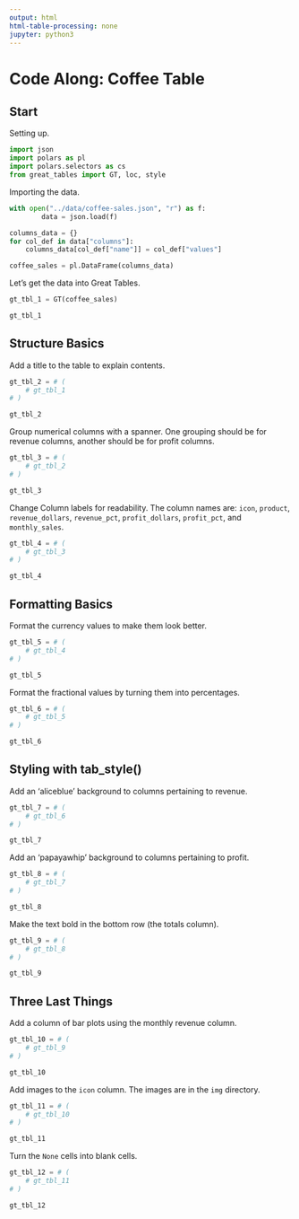 ```yaml
---
output: html
html-table-processing: none
jupyter: python3
---
```


# Code Along: Coffee Table

## Start

Setting up.

```python
import json
import polars as pl
import polars.selectors as cs
from great_tables import GT, loc, style
```

Importing the data.

```python
with open("../data/coffee-sales.json", "r") as f:
        data = json.load(f)

columns_data = {}
for col_def in data["columns"]:
    columns_data[col_def["name"]] = col_def["values"]

coffee_sales = pl.DataFrame(columns_data)
```

Let's get the data into Great Tables.

```python
gt_tbl_1 = GT(coffee_sales)

gt_tbl_1
```

## Structure Basics

Add a title to the table to explain contents.

```python
gt_tbl_2 = # (
    # gt_tbl_1
# )

gt_tbl_2
```

Group numerical columns with a spanner. One grouping should be for revenue columns, another should be for profit columns.

```python
gt_tbl_3 = # (
    # gt_tbl_2
# )

gt_tbl_3
```

Change Column labels for readability. The column names are:
`icon`, `product`, `revenue_dollars`, `revenue_pct`, `profit_dollars`, `profit_pct`, and `monthly_sales`.

```python
gt_tbl_4 = # (
    # gt_tbl_3
# )

gt_tbl_4
```

## Formatting Basics

Format the currency values to make them look better.

```python
gt_tbl_5 = # (
    # gt_tbl_4
# )

gt_tbl_5
```

Format the fractional values by turning them into percentages.

```python
gt_tbl_6 = # (
    # gt_tbl_5
# )

gt_tbl_6
```

## Styling with tab_style()

Add an 'aliceblue' background to columns pertaining to revenue.

```python
gt_tbl_7 = # (
    # gt_tbl_6
# )

gt_tbl_7
```

Add an 'papayawhip' background to columns pertaining to profit.

```python
gt_tbl_8 = # (
    # gt_tbl_7
# )

gt_tbl_8
```

Make the text bold in the bottom row (the totals column).

```python
gt_tbl_9 = # (
    # gt_tbl_8
# )

gt_tbl_9
```

## Three Last Things

Add a column of bar plots using the monthly revenue column.

```python
gt_tbl_10 = # (
    # gt_tbl_9
# )

gt_tbl_10
```

Add images to the `icon` column. The images are in the `img` directory.

```python
gt_tbl_11 = # (
    # gt_tbl_10
# )

gt_tbl_11
```

Turn the `None` cells into blank cells.

```python
gt_tbl_12 = # (
    # gt_tbl_11
# )

gt_tbl_12
```
